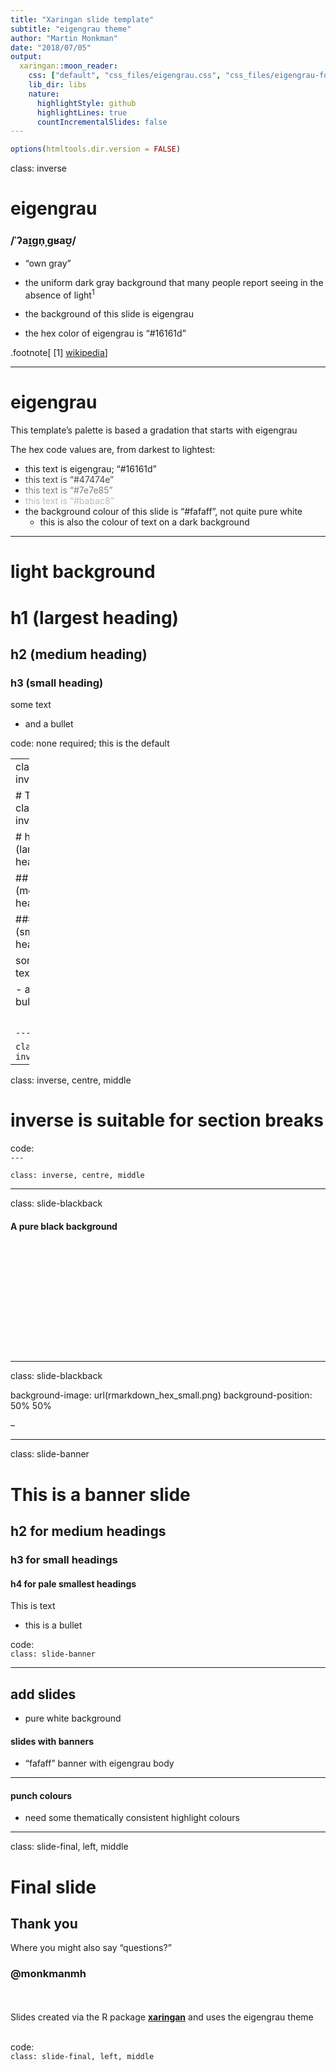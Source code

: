 ```yaml
---
title: "Xaringan slide template"
subtitle: "eigengrau theme"
author: "Martin Monkman"
date: "2018/07/05"
output:
  xaringan::moon_reader:
    css: ["default", "css_files/eigengrau.css", "css_files/eigengrau-fonts.css"]    
    lib_dir: libs
    nature:
      highlightStyle: github
      highlightLines: true
      countIncrementalSlides: false
---
```



```r
options(htmltools.dir.version = FALSE)
```

class: inverse

# eigengrau

### /ˈʔaɪ̯gn̩ˌgʁaʊ̯/

- "own gray"

- the uniform dark gray background that many people report seeing in the absence of light<sup>1</sup>

- the background of this slide is eigengrau

- the hex color of eigengrau is "#16161d"



.footnote[
[1] [wikipedia](https://en.wikipedia.org/wiki/Eigengrau)
]


---


# eigengrau

This template's palette is based a gradation that starts with eigengrau

The hex code values are, from darkest to lightest:

- this text is eigengrau; "#16161d" 
- <font color = "#47474e">this text is "#47474e"</font>
- <font color = "#7e7e85">this text is "#7e7e85"</font>
- <font color = "#babac8">this text is "#babac8"</font>
- the background colour of this slide is "#fafaff", not quite pure white
  - this is also the colour of text on a dark background

---

# light background

# h1 (largest heading)

## h2 (medium heading)

### h3 (small heading)

some text

- and a bullet

code: none required; this is the default


---
class: inverse


# This is class: inverse

# h1 (largest heading)

## h2 (medium heading)

### h3 (small heading)

some text

- and a bullet

<BR>

`---`

`class: inverse`


---

class: inverse, centre, middle

# inverse is suitable for section breaks

code:
<BR>
`---`

`class: inverse, centre, middle`



---

class: slide-blackback

#### A pure black background

<font color = "#fafaff">

- suitable for images when you want the illusion of full-bleed

<BR></BR>

code:

<BR></BR>

class: slide-blackback

</font>



---

class: slide-blackback

background-image: url(rmarkdown_hex_small.png)
background-position: 50% 50%

--


---

class: slide-banner

# This is a banner slide

## h2 for medium headings

### h3 for small headings

#### h4 for pale smallest headings

This is text

- this is a bullet


code:
<BR>
`class: slide-banner`


---

## add slides 

- pure white background

#### slides with banners 


- "fafaff" banner with eigengrau body

---

#### punch colours

- need some thematically consistent highlight colours


---

class: slide-final, left, middle

# Final slide

## Thank you

Where you might also say "questions?"


### @monkmanmh

<BR><BR>
Slides created via the R package [**xaringan**](https://github.com/yihui/xaringan) and uses the eigengrau theme

<BR>
code:
<BR>
`class: slide-final, left, middle`




